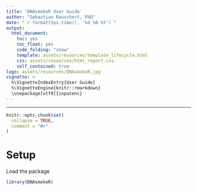 ```yaml
---
title: 'DNAsmokeR User Guide'
author: "Sebastian Rauschert, PhD"
date: "`r format(Sys.time(), '%d %B %Y')`"
output:
  html_document:
    toc: yes
    toc_float: yes
    code_folding: "show"
    template: assets/resources/template_lifecycle.html
    css: assets/resources/html_report.css
    self_contained: true
logo: assets/resources/DNAsmokeR.jpg
vignette: >
  %\VignetteIndexEntry{User Guide}
  %\VignetteEngine{knitr::rmarkdown}
  \usepackage[utf8]{inputenc}
---
```


***

```r
knitr::opts_chunk$set(
  collapse = TRUE,
  comment = "#>"
)
```

# Setup

Load the package

```r
library(DNAsmokeR)
```


